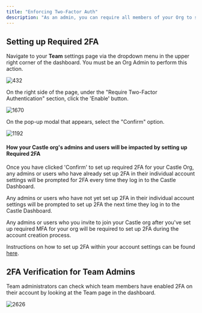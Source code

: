 ```yaml
---
title: "Enforcing Two-Factor Auth"
description: "As an admin, you can require all members of your Org to set up 2FA"
---
```


## Setting up Required 2FA

Navigate to your **Team** settings page via the dropdown menu in the upper right corner of the dashboard. You must be an Org Admin to perform this action.

![432](/images/f6ab321-1.image.png "1.image.png") 

On the right side of the page, under the "Require Two-Factor Authentication" section, click the 'Enable' button. 

![1670](/images/38472f2-2.image.png "2.image.png") 

On the pop-up modal that appears, select the "Confirm" option. 

![1192](/images/3f1c744-3.image.png "3.image.png") 

#### How your Castle org's admins and users will be impacted by setting up Required 2FA

Once you have clicked 'Confirm' to set up required 2FA for your Castle Org, any admins or users who have already set up 2FA in their individual account settings will be prompted for 2FA every time they log in to the Castle Dashboard. 

Any admins or users who have not yet set up 2FA in their individual account settings will be prompted to set up 2FA the next time they log in to the Castle Dashboard. 

Any admins or users who you invite to join your Castle org after you've set up required MFA for your org will be required to set up 2FA during the account creation process. 

Instructions on how to set up 2FA within your account settings can be found [here](/docs/enabling-two-factor-auth).

## 2FA Verification for Team Admins

Team administrators can check which team members have enabled 2FA on their account by looking at the Team page in the dashboard.

![2626](/images/c98d9fe-5.image.png "5.image.png")